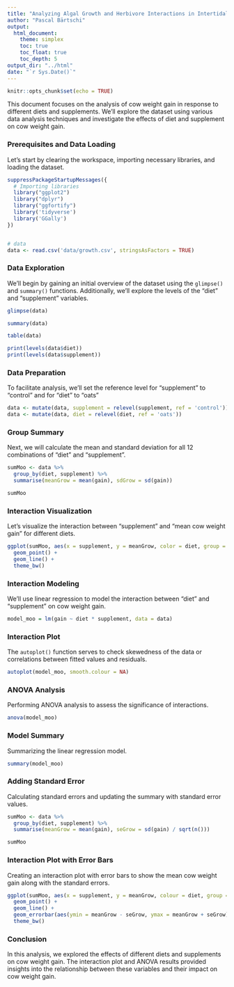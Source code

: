 ```yaml
---
title: "Analyzing Algal Growth and Herbivore Interactions in Intertidal Zones"
author: "Pascal Bärtschi"
output:
  html_document:
    theme: simplex
    toc: true
    toc_float: true
    toc_depth: 5
output_dir: "../html"
date: "`r Sys.Date()`"
---
```


```r
knitr::opts_chunk$set(echo = TRUE)
```

This document focuses on the analysis of cow weight gain in response to different diets and supplements. We'll explore the dataset using various data analysis techniques and investigate the effects of diet and supplement on cow weight gain.

### Prerequisites and Data Loading

Let's start by clearing the workspace, importing necessary libraries, and loading the dataset.

```r
suppressPackageStartupMessages({
  # Importing libraries
  library("ggplot2")
  library("dplyr")
  library("ggfortify")
  library('tidyverse')
  library('GGally')
})


# data
data <- read.csv('data/growth.csv', stringsAsFactors = TRUE)
```

### Data Exploration

We'll begin by gaining an initial overview of the dataset using the `glimpse()` and `summary()` functions. Additionally, we'll explore the levels of the "diet" and "supplement" variables.

```r
glimpse(data)
```

```r
summary(data)
```

```r
table(data)
```

```r
print(levels(data$diet))
print(levels(data$supplement))
```

### Data Preparation

To facilitate analysis, we'll set the reference level for "supplement" to "control" and for "diet" to "oats"

```r
data <- mutate(data, supplement = relevel(supplement, ref = 'control'))
data <- mutate(data, diet = relevel(diet, ref = 'oats'))
```

### Group Summary

Next, we will calculate the mean and standard deviation for all 12 combinations of "diet" and "supplement".

```r
sumMoo <- data %>%
  group_by(diet, supplement) %>%
  summarise(meanGrow = mean(gain), sdGrow = sd(gain))

sumMoo
```

### Interaction Visualization

Let's visualize the interaction between "supplement" and "mean cow weight gain" for different diets.

```r
ggplot(sumMoo, aes(x = supplement, y = meanGrow, color = diet, group = diet)) +
  geom_point() +
  geom_line() +
  theme_bw()
```

### Interaction Modeling

We'll use linear regression to model the interaction between "diet" and "supplement" on cow weight gain.

```r
model_moo = lm(gain ~ diet * supplement, data = data)
```

### Interaction Plot

The `autoplot()` function serves to check skewedness of the data or correlations between fitted values and residuals.

```r
autoplot(model_moo, smooth.colour = NA)
```

### ANOVA Analysis

Performing ANOVA analysis to assess the significance of interactions.

```r
anova(model_moo)
```

### Model Summary

Summarizing the linear regression model.

```r
summary(model_moo)
```

### Adding Standard Error

Calculating standard errors and updating the summary with standard error values.

```r
sumMoo <- data %>%
  group_by(diet, supplement) %>%
  summarise(meanGrow = mean(gain), seGrow = sd(gain) / sqrt(n()))

sumMoo
```

### Interaction Plot with Error Bars

Creating an interaction plot with error bars to show the mean cow weight gain along with the standard errors.

```r
ggplot(sumMoo, aes(x = supplement, y = meanGrow, colour = diet, group = diet)) +
  geom_point() +
  geom_line() +
  geom_errorbar(aes(ymin = meanGrow - seGrow, ymax = meanGrow + seGrow), width = 0.1) +
  theme_bw()
```

### Conclusion

In this analysis, we explored the effects of different diets and supplements on cow weight gain. The interaction plot and ANOVA results provided insights into the relationship between these variables and their impact on cow weight gain.









